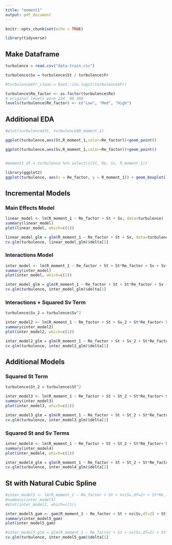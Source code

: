 ```yaml
---
title: "moment1"
output: pdf_document
---
```


```r
knitr::opts_chunk$set(echo = TRUE)

library(tidyverse)
```

## Make Dataframe

```r
turbulence = read.csv("data-train.csv")

turbulence$Sv = turbulence$St / turbulence$Fr

#turbulence$Fr_clean = boot::inv.logit(turbulence$Fr)

turbulence$Re_factor <- as.factor(turbulence$Re)
# original levels were 224  90 398
levels(turbulence$Re_factor) <- c("Low", "Med", "High")
```

## Additional EDA

```r
#plot(turbulence$St, turbulence$R_moment_1)

ggplot(turbulence,aes(St,R_moment_1,color=Re_factor))+geom_point()

ggplot(turbulence,aes(Sv,R_moment_1,color=Re_factor))+geom_point()


#moment1_df = turbulence %>% select(c(St, Re, Sv, R_moment_1))
```

```r
library(ggplot2)
ggplot(turbulence, aes(x = Re_factor, y = R_moment_1)) + geom_boxplot()

```

## Incremental Models

### Main Effects Model

```r
linear_model <- lm(R_moment_1 ~ Re_factor + St + Sv, data=turbulence)
summary(linear_model)
plot(linear_model, which=c(1))
```

```r
linear_model_glm = glm(R_moment_1 ~ Re_factor + St + Sv, data=turbulence)
cv.glm(turbulence, linear_model_glm)$delta[1]
```

### Interactions Model

```r
inter_model <- lm(R_moment_1 ~ Re_factor + St + St*Re_factor + Sv + Sv*Re_factor, data=turbulence)
summary(inter_model)
plot(inter_model, which=c(1))
```

```r
inter_model_glm = glm(R_moment_1 ~ Re_factor + St + St*Re_factor + Sv + Sv*Re_factor, data=turbulence)
cv.glm(turbulence, inter_model_glm)$delta[1]
```

### Interactions + Squared Sv Term

```r
turbulence$Sv_2 = turbulence$Sv^2

inter_model2 <- lm(R_moment_1 ~ Re_factor + St + Sv_2 + St*Re_factor+ Sv_2*Re_factor + Sv + Sv*Re_factor, data=turbulence)
summary(inter_model2)
plot(inter_model2, which=c(1))
```

```r
inter_model2_glm = glm(R_moment_1 ~ Re_factor + St + Sv_2 + St*Re_factor+ Sv_2*Re_factor + Sv + Sv*Re_factor, data=turbulence)
cv.glm(turbulence, inter_model2_glm)$delta[1]
```


## Additional Models

### Squared St Term

```r
turbulence$St_2 = turbulence$St^2

inter_model3 <- lm(R_moment_1 ~ Re_factor + St + St_2 + St*Re_factor+ St_2*Re_factor + Sv + Sv*Re_factor, data=turbulence)
summary(inter_model3)
plot(inter_model3, which=c(1))
```

```r
inter_model3_glm = glm(R_moment_1 ~ Re_factor + St + St_2 + St*Re_factor+ St_2*Re_factor + Sv + Sv*Re_factor, data=turbulence)
cv.glm(turbulence, inter_model3_glm)$delta[1]
```

### Squared St and Sv Terms

```r
inter_model4 <- lm(R_moment_1 ~ Re_factor + St + St_2 + St*Re_factor+ St_2*Re_factor + Sv + Sv*Re_factor + Sv_2 + Sv_2*Re_factor, data=turbulence)
summary(inter_model4)
plot(inter_model4, which=c(1))
```

```r
inter_model4_glm = glm(R_moment_1 ~ Re_factor + St + St_2 + St*Re_factor+ St_2*Re_factor + Sv + Sv*Re_factor + Sv_2 + Sv_2*Re_factor, data=turbulence)
cv.glm(turbulence, inter_model4_glm)$delta[1]
```

## St with Natural Cubic Spline

```r
#inter_model5 <- lm(R_moment_1 ~ Re_factor + St + ns(Sv,df=2) + St*Re_factor+ ns(Sv,df=2)*Re_factor, data=turbulence)
#summary(inter_model5)
#plot(inter_model2, which=c(1))

inter_model5_gam <- gam(R_moment_1 ~ Re_factor + St + ns(Sv,df=2) + St*Re_factor+ ns(Sv,df=2)*Re_factor, data=turbulence)
summary(inter_model5_gam)
plot(inter_model5_gam)

```

```r
#inter_model5_glm = glm(R_moment_1 ~ Re_factor + St + ns(Sv,df=2) + St*Re_factor+ ns(Sv,df=2)*Re_factor, data=turbulence)
cv.glm(turbulence, inter_model5_gam)$delta[1]
```

